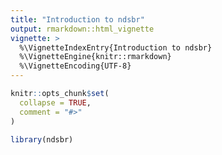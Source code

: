 ```yaml
---
title: "Introduction to ndsbr"
output: rmarkdown::html_vignette
vignette: >
  %\VignetteIndexEntry{Introduction to ndsbr}
  %\VignetteEngine{knitr::rmarkdown}
  %\VignetteEncoding{UTF-8}
---
```


```r
knitr::opts_chunk$set(
  collapse = TRUE,
  comment = "#>"
)
```

```r
library(ndsbr)
```
